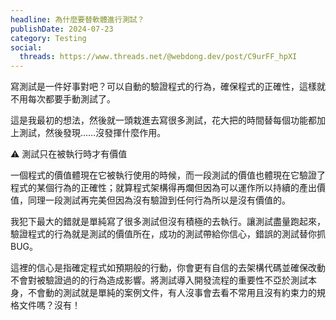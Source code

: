 ```yaml
---
headline: 為什麼要替軟體進行測試？
publishDate: 2024-07-23
category: Testing
social:
  threads: https://www.threads.net/@webdong.dev/post/C9urFF_hpXI
---
```


寫測試是一件好事對吧？可以自動的驗證程式的行為，確保程式的正確性，這樣就不用每次都要手動測試了。

這是我最初的想法，然後就一頭栽進去寫很多測試，花大把的時間替每個功能都加上測試，然後發現……沒發揮什麼作用。

⚠ 測試只在被執行時才有價值

一個程式的價值體現在它被執行使用的時候，而一段測試的價值也體現在它驗證了程式的某個行為的正確性；就算程式架構得再爛但因為可以運作所以持續的產出價值，同理一段測試再完美但因為沒有驗證到任何行為所以是沒有價值的。

我犯下最大的錯就是單純寫了很多測試但沒有積極的去執行。讓測試盡量跑起來，驗證程式的行為就是測試的價值所在，成功的測試帶給你信心，錯誤的測試替你抓 BUG。

這裡的信心是指確定程式如預期般的行動，你會更有自信的去架構代碼並確保改動不會對被驗證過的的行為造成影響。將測試導入開發流程的重要性不亞於測試本身，不會動的測試就是單純的案例文件，有人沒事會去看不常用且沒有約束力的規格文件嗎？沒有！
